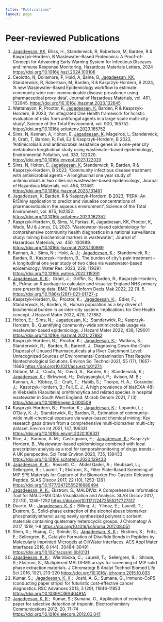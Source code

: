 ```yaml
---
title: "Publications"
layout: page
---
```

# Peer-reviewed Publications 
1.  [Jagadeesan, KK,]{.underline} Elliss, H., Standerwick, R, Robertson, M, Barden, R & Kasprzyk-Hordern, B Wastewater-Based Proteomics: A Proof-of-Concept for Advancing Early Warning System for Infectious Diseases and Immune Response Monitoring, Hazardous Materials Letters, 2024 <https://doi.org/10.1016/j.hazl.2024.100108>
2.  Ceolotto, N, Dollamore, P, Hold, A, Balne, B, [Jagadeesan, KK]{.underline}, Standerwick, R, Robertson, M, Barden, R & Kasprzyk-Hordern, B 2024, 'A new Wastewater-Based Epidemiology workflow to estimate community wide non-communicable disease prevalence using pharmaceutical proxy data', Journal of Hazardous Materials, vol. 461, 132645. <https://doi.org/10.1016/j.jhazmat.2023.132645>
3.  Wattanayon, R, Proctor, K, [Jagadeesan, K,]{.underline} Barden, R & Kasprzyk-Hordern, B 2023, 'An integrated One Health framework for holistic evaluation of risks from antifungal agents in a large-scale multi-city study', Science of the Total Environment, vol. 900, 165752. [https://doi.org/10.1016/j.scitotenv.2023.165752](#0)
4.  Sims, N, Kannan, A, Holton, E, [Jagadeesan, K]{.underline}, Mageiros, L, Standerwick, R, Craft, T, Barden, R, Feil, EJ & Kasprzyk-Hordern, B 2023, 'Antimicrobials and antimicrobial resistance genes in a one-year city metabolism longitudinal study using wastewater-based epidemiology', Environmental Pollution, vol. 333, 122020. <https://doi.org/10.1016/j.envpol.2023.122020>
5.  Sims, N, Holton, E, [Jagadeesan, K]{.underline}, Standerwick, R, Barden, R & Kasprzyk-Hordern, B 2023, 'Community infectious disease treatment with antimicrobial agents – A longitudinal one year study of antimicrobials in two cities via wastewater-based epidemiology', Journal of Hazardous Materials, vol. 454, 131461. [https://doi.org/10.1016/j.jhazmat.2023.131461](#0)
6.  [Jagadeesan, K,]{.underline} Barden, R & Kasprzyk-Hordern, B 2023, 'PERK: An R/Shiny application to predict and visualise concentrations of pharmaceuticals in the aqueous environment', Science of the Total Environment, vol. 875, 162352. [https://doi.org/10.1016/j.scitotenv.2023.162352](#0)
7.  Kasprzyk-Hordern, B, Sims, N, Farkas, K, Jagadeesan, KK, Proctor, K, Wade, MJ & Jones, DL 2023, 'Wastewater-based epidemiology for comprehensive community health diagnostics in a national surveillance study: mining biochemical markers in wastewater.', Journal of Hazardous Materials, vol. 450, 130989. [https://doi.org/10.1016/j.jhazmat.2023.130989](#0)
8.  Kannan, A.;  Sims, N.;  Hold, A. J.;  [Jagadeesan, K]{.underline}.;  Standerwick, R.;  Barden, R.; Kasprzyk-Hordern, B., The burden of city's pain treatment – A longitudinal one year study of two cities via wastewater-based epidemiology. Water Res. 2023, 229, 119391 [https://doi.org/10.1016/j.watres.2022.119391](#0)
9.  [Jagadeesan, K. K]{.underline}.;  Grant, J.;  Griffin, S.;  Barden, R.; Kasprzyk-Hordern, B., PrAna: an R package to calculate and visualize England NHS primary care prescribing data. BMC Med Inform Decis Mak 2022, 22 (1), 5. [https://doi.org/10.1186/s12911-021-01727-z](#0)
10. Kasprzyk-Hordern, B.;  Proctor, K.;  [Jagadeesan, K]{.underline}.;  Edler, F.;  Standerwick, R.; Barden, R., Human population as a key driver of biochemical burden in an inter-city system: Implications for One Health concept. J Hazard Mater 2022, 429, 127882
11. Holton, E.;  Sims, N.;  [Jagadeesan, K.;]{.underline}  Standerwick, R.; Kasprzyk-Hordern, B., Quantifying community-wide antimicrobials usage via wastewater-based epidemiology. J Hazard Mater 2022, 436, 129001 [https://doi.org/10.1016/j.jhazmat.2021.127882](#0)
12. Kasprzyk-Hordern, B.;  Proctor, K.;  [Jagadeesan, K.;]{.underline}  Watkins, S.;  Standerwick, R.;  Barden, R.; Barnett, J., Diagnosing Down-the-Drain Disposal of Unused Pharmaceuticals at a River Catchment Level: Unrecognized Sources of Environmental Contamination That Require Nontechnological Solutions. Environ Sci Technol 2021, 55 (17), 11657-11666 <https://doi.org/10.1021/acs.est.1c01274>
13. Gibbon, M. J.;  Couto, N.;  David, S.;  Barden, R.;  Standerwick, R.;  [Jagadeesan, K]{.underline}.;  Birkwood, H.;  Dulyayangkul, P.;  Avison, M. B.;  Kannan, A.;  Kibbey, D.;  Craft, T.;  Habib, S.;  Thorpe, H. A.;  Corander, J.;  Kasprzyk-Hordern, B.; Feil, E. J., A high prevalence of bla(OXA-48) in Klebsiella (Raoultella) ornithinolytica and related species in hospital wastewater in South West England. Microb Genom 2021, 7 (3) <https://doi.org/10.1099/mgen.0.000509>
14. Kasprzyk-Hordern, B.;  Proctor, K.;  [Jagadeesan, K]{.underline}.;  Lopardo, L.;  O'Daly, K. J.;  Standerwick, R.; Barden, R., Estimation of community-wide multi-chemical exposure via water-based chemical mining: Key research gaps drawn from a comprehensive multi-biomarker multi-city dataset. Environ Int 2021, 147, 106331 [https://doi.org/10.1016/j.envint.2020.106331](#0)
15. Rice, J.;  Kannan, A. M.;  Castrignano, E.;  [Jagadeesan, K.;]{.underline} Kasprzyk-Hordern, B., Wastewater-based epidemiology combined with local prescription analysis as a tool for temporalmonitoring of drugs trends - A UK perspective. Sci Total Environ 2020, 735, 139433 <https://doi.org/10.1016/j.scitotenv.2020.139433>
16. [Jagadeesan, K. K]{.underline}.;  Rossetti, C.;  Abdel Qader, A.;  Reubsaet, L.;  Sellergren, B.;  Laurell, T.; Ekstrom, S., Filter Plate-Based Screening of MIP SPE Materials for Capture of the Biomarker Pro-Gastrin-Releasing Peptide. SLAS Discov 2017, 22 (10), 1253-1261  [https://doi.org/10.1177/2472555216689494](#0)
17. [Jagadeesan, K. K.;]{.underline} Ekstrom, S., MALDIViz: A Comprehensive Informatics Tool for MALDI-MS Data Visualization and Analysis. SLAS Discov 2017, 22 (10), 1246-1252 [https://doi.org/10.1177/2472555217727517](#0)
18. Duarte, M.;  [Jagadeesan, K. K]{.underline}.;  Billing, J.;  Yilmaz, E.;  Laurell, T.; Ekstrom, S., Solid-phase extraction of the alcohol abuse biomarker phosphatidylethanol using newly synthesized polymeric sorbent materials containing quaternary heterocyclic groups. J Chromatogr A 2017, 1519, 1-8 [https://doi.org/10.1016/j.chroma.2017.08.051](#0)
19. Shen, X.;  Huang, C.;  Shinde, S.;  [Jagadeesan, K. K]{.underline}.;  Ekstrom, S.;  Fritz, E.; Sellergren, B., Catalytic Formation of Disulfide Bonds in Peptides by Molecularly Imprinted Microgels at Oil/Water Interfaces. ACS Appl Mater Interfaces 2016, 8 (44), 30484-30491 <https://doi.org/10.1021/acsami.6b10131>
20. [Jagadeesan, K. K]{.underline}.;  Wierzbicka, C.;  Laurell, T.;  Sellergren, B.;  Shinde, S.; Ekstrom, S., Multiplexed MALDI-MS arrays for screening of MIP solid phase extraction materials. J Chromatogr B Analyt Technol Biomed Life Sci 2016, 1021, 213-220 [https://doi.org/10.1016/j.jchromb.2015.10.033](#0)
21. Kumar, S.;  [Jagadeesan, K. K]{.underline}.;  Joshi, A. G.; Sumana, G., Immuno-CoPS (conducting paper strips) for futuristic cost-effective cancer diagnostics. RSC Advances 2013, 3 (29), 11846-11853 <https://doi.org/10.1039/C3RA40491A>
22. [Jagadeesan, K. K]{.underline}.;  Kumar, S.; Sumana, G., Application of conducting paper for selective detection of troponin. Electrochemistry Communications 2012, 20, 71-74 <https://doi.org/10.1016/j.elecom.2012.03.041>
